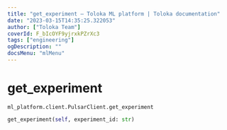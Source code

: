 ```yaml
---
title: "get_experiment — Toloka ML platform | Toloka documentation"
date: "2023-03-15T14:35:25.322053"
author: ["Toloka Team"]
coverId: F_bIcOYF9yjrxkPZrXc3
tags: ["engineering"]
ogDescription: ""
docsMenu: "mlMenu"
---
```


# get_experiment

`ml_platform.client.PulsarClient.get_experiment`

```python
get_experiment(self, experiment_id: str)
```